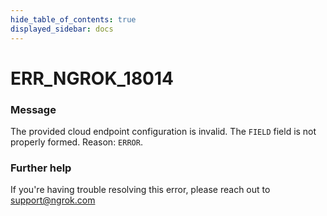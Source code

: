```yaml
---
hide_table_of_contents: true
displayed_sidebar: docs
---
```



# ERR_NGROK_18014

### Message

The provided cloud endpoint configuration is invalid. The `FIELD` field is not properly formed. Reason: `ERROR`.

<ErrorDetails error="err_ngrok_18014" />

### Further help

If you're having trouble resolving this error, please reach out to [support@ngrok.com](mailto:support@ngrok.com?subject=Help%20with%20ERR_NGROK_18014)
